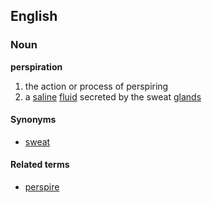 ==English==
===Noun===
'''perspiration'''

#the action or process of perspiring
#a [[saline]] [[fluid]] secreted by the sweat [[gland]]s

====Synonyms====
*[[sweat]]

====Related terms====
*[[perspire]]